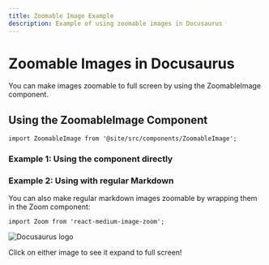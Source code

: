 ```yaml
---
title: Zoomable Image Example
description: Example of using zoomable images in Docusaurus
---
```


# Zoomable Images in Docusaurus

You can make images zoomable to full screen by using the ZoomableImage component.

## Using the ZoomableImage Component

```mdx-code-block
import ZoomableImage from '@site/src/components/ZoomableImage';
```

### Example 1: Using the component directly

<ZoomableImage src="/img/docusaurus-social-card.jpg" alt="Docusaurus social card" />

### Example 2: Using with regular Markdown

You can also make regular markdown images zoomable by wrapping them in the Zoom component:

```mdx-code-block
import Zoom from 'react-medium-image-zoom';
```

<Zoom>

![Docusaurus logo](/img/logo.svg)

</Zoom>

Click on either image to see it expand to full screen! 